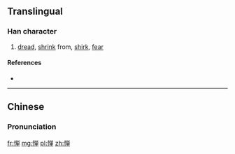 {{also|憚}}
==Translingual==

===Han character===
{{Han char|rn=61|rad=心|as=08|sn=11|four=|canj=心金田十 (PCWJ)|ids=⿰[[忄]][[单]]}}

# [[dread]], [[shrink]] from, [[shirk]], [[fear]]

====References====
* {{Han ref|kx=0392.181|hdz=42318.140|uh=60EE|ud=24814}}

----

==Chinese==
{{zh-hanzi-box|惮|[[憚]]}}

===Pronunciation===
{{zh-pron
|m=dàn
|c=daan6
|mc=
|oc=
|cat=v
}}

[[fr:惮]]
[[mg:惮]]
[[pl:惮]]
[[zh:惮]]